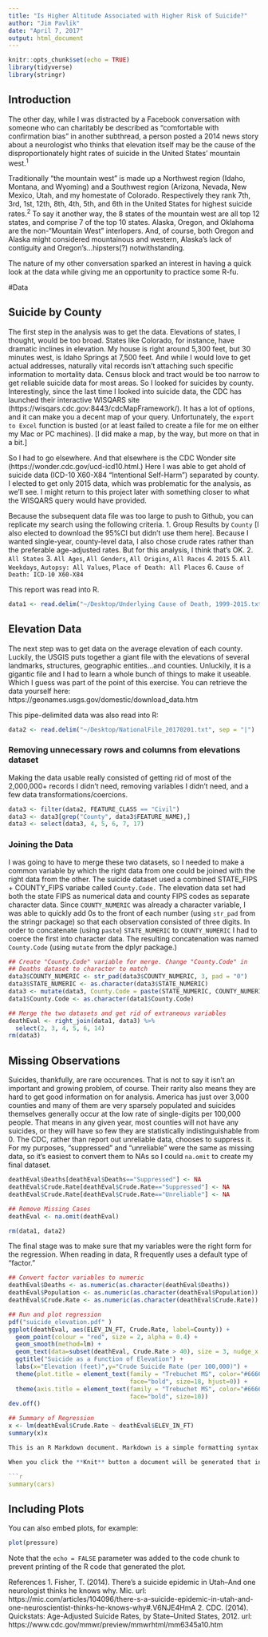 ```yaml
---
title: "Is Higher Altitude Associated with Higher Risk of Suicide?"
author: "Jim Pavlik"
date: "April 7, 2017"
output: html_document
---
```


```r
knitr::opts_chunk$set(echo = TRUE)
library(tidyverse)
library(stringr)
```

## Introduction
The other day, while I was distracted by a Facebook conversation with someone who can charitably be described as "comfortable with confirmation bias" in another subthread, a person posted a 2014 news story about a neurologist who thinks that elevation itself may be the cause of the disproportionately hight rates of suicide in the United States' mountain west.<sup>1</sup> 

Traditionally "the mountain west" is made up a Northwest region (Idaho, Montana, and Wyoming) and a Southwest region (Arizona, Nevada, New Mexico, Utah, and my homestate of Colorado. Respectively they rank 7th, 3rd, 1st, 12th, 8th, 4th, 5th, and 6th in the United States for highest suicide rates.<sup>2</sup> To say it another way, the 8 states of the mountain west are all top 12 states, and comprise 7 of the top 10 states. Alaska, Oregon, and Oklahoma are the non-"Mountain West" interlopers. And, of course, both Oregon and Alaska might considered mountainous and western, Alaska's lack of contiguity and Oregon's...hipsters(?) notwithstanding.

The nature of my other conversation sparked an interest in having a quick look at the data while giving me an opportunity to practice some R-fu.

#Data

## Suicide by County
The first step in the analysis was to get the data. Elevations of states, I thought, would be too broad. States like Colorado, for instance, have dramatic inclines in elevation. My house is right around 5,300 feet, but 30 minutes west, is Idaho Springs at 7,500 feet. And while I would love to get actual addresses, naturally vital records isn't attaching such specific information to mortality data. Census block and tract would be too narrow to get reliable suicide data for most areas. So I looked for suicides by county. Interestingly, since the last time I looked into suicide data, the CDC has launched their interactive WISQARS site (https://wisqars.cdc.gov:8443/cdcMapFramework/). It has a lot of options, and it can make you a decent map of your query. Unfortunately, the `export to Excel` function is busted (or at least failed to create a file for me on either my Mac or PC machines). [I did make a map, by the way, but more on that in a bit.
]

So I had to go elsewhere. And that elsewhere is the CDC Wonder site (https://wonder.cdc.gov/ucd-icd10.html.) Here I was able to get ahold of suicide data (ICD-10 X60-X84 "Intentional Self-Harm") separated by county. I elected to get only 2015 data, which was problematic for the analysis, as we'll see. I might return to this project later with something closer to what the WISQARS query would have provided. 

Because the subsequent data file was too large to push to Github, you can replicate my search using the following criteria.
1. Group Results by `County` [I also elected to download the 95%CI but didn't use them here]. Because I wanted single-year, county-level data, I also chose crude rates rather than the preferable age-adjusted rates. But for this analysis, I think that's OK.
2. `All States`
3. `All Ages`, `All Genders`, `All Origins`, `All Races`
4. `2015`
5. `All Weekdays`, `Autopsy: All Values`, `Place of Death: All Places`
6. `Cause of Death: ICD-10 X60-X84`

This report was read into R.

```r
data1 <- read.delim("~/Desktop/Underlying Cause of Death, 1999-2015.txt")
```

## Elevation Data

The next step was to get data on the average elevation of each county. Luckily, the USGIS puts together a giant file with the elevations of several landmarks, structures, geographic entities...and counties. Unluckily, it is a gigantic file and I had to learn a whole bunch of things to make it useable. Which I guess was part of the point of this exercise. You can retrieve the data yourself here: https://geonames.usgs.gov/domestic/download_data.htm

This pipe-delimited data was also read into R:
```r
data2 <- read.delim("~/Desktop/NationalFile_20170201.txt", sep = "|")
```

### Removing unnecessary rows and columns from elevations dataset
Making the data usable really consisted of getting rid of most of the 2,000,000+ records I didn't need, removing variables I didn't need, and a few data transformations/coercions.

```r
data3 <- filter(data2, FEATURE_CLASS == "Civil")
data3 <- data3[grep("County", data3$FEATURE_NAME),]
data3 <- select(data3, 4, 5, 6, 7, 17)
```

### Joining the Data
I was going to have to merge these two datasets, so I needed to make a common variable by which the right data from one could be joined with the right data from the other. The suicide dataset used a combined STATE_FIPS + COUNTY_FIPS variabe called `County.Code.` The elevation data set had both the state FIPS as numerical data and county FIPS codes as separate character data. Since `COUNTY_NUMERIC` was already a character variable, I was able to quickly add 0s to the front of each number (using `str_pad` from the stringr package) so that each observation consisted of three digits. In order to concatenate (using `paste`) `STATE_NUMERIC` to `COUNTY_NUMERIC` I had to coerce the first into character data. The resulting concatenation was named `County.Code` (using `mutate` from the dplyr package.) 

```r
## Create "County.Code" variable for merge. Change "County.Code" in 
## Deaths dataset to character to match
data3$COUNTY_NUMERIC <- str_pad(data3$COUNTY_NUMERIC, 3, pad = "0")
data3$STATE_NUMERIC <- as.character(data3$STATE_NUMERIC)
data3 <- mutate(data3, County.Code = paste(STATE_NUMERIC, COUNTY_NUMERIC, sep=""))
data1$County.Code <- as.character(data1$County.Code)

## Merge the two datasets and get rid of extraneous variables
deathEval <- right_join(data1, data3) %>%
  select(2, 3, 4, 5, 6, 14)
rm(data3)
```

## Missing Observations

Suicides, thankfully, are rare occurences. That is not to say it isn't an important and growing problem, of course. Their rarity also means they are hard to get good information on for analysis. America has just over 3,000 counties and many of them are very sparsely populated and suicides themselves generally occur at the low rate of single-digits per 100,000 people. That means in any given year, most counties will not have any suicides, or they will have so few they are statistically indistinguishable from 0. The CDC, rather than report out unreliable data, chooses to suppress it. For my purposes, "suppressed" and "unreliable" were the same as missing data, so it's easiest to convert them to NAs so I could `na.omit` to create my final dataset.

```r
deathEval$Deaths[deathEval$Deaths=="Suppressed"] <- NA
deathEval$Crude.Rate[deathEval$Crude.Rate=="Suppressed"] <- NA
deathEval$Crude.Rate[deathEval$Crude.Rate=="Unreliable"] <- NA

## Remove Missing Cases
deathEval <- na.omit(deathEval)

rm(data1, data2)
```

The final stage was to make sure that my variables were the right form for the regression. When reading in data, R frequently uses a default type of "factor."

```r

## Convert factor variables to numeric
deathEval$Deaths <- as.numeric(as.character(deathEval$Deaths))
deathEval$Population <- as.numeric(as.character(deathEval$Population))
deathEval$Crude.Rate <- as.numeric(as.character(deathEval$Crude.Rate))

## Run and plot regression
pdf("suicide_elevation.pdf" )
ggplot(deathEval, aes(ELEV_IN_FT, Crude.Rate, label=County)) +
  geom_point(colour = "red", size = 2, alpha = 0.4) +
  geom_smooth(method=lm) +
  geom_text(data=subset(deathEval, Crude.Rate > 40), size = 3, nudge_x = 1500) +
  ggtitle("Suicide as a Function of Elevation") +
  labs(x="Elevation (feet)",y="Crude Suicide Rate (per 100,000)") +
  theme(plot.title = element_text(family = "Trebuchet MS", color="#666666", 
                                  face="bold", size=18, hjust=0)) +
  theme(axis.title = element_text(family = "Trebuchet MS", color="#666666", 
                                  face="bold", size=10))
dev.off()

## Summary of Regression
x <- lm(deathEval$Crude.Rate ~ deathEval$ELEV_IN_FT)
summary(x)x

This is an R Markdown document. Markdown is a simple formatting syntax for authoring HTML, PDF, and MS Word documents. For more details on using R Markdown see <http://rmarkdown.rstudio.com>.

When you click the **Knit** button a document will be generated that includes both content as well as the output of any embedded R code chunks within the document. You can embed an R code chunk like this:

```r
summary(cars)
```

## Including Plots

You can also embed plots, for example:

```r
plot(pressure)
```

Note that the `echo = FALSE` parameter was added to the code chunk to prevent printing of the R code that generated the plot.

References
1. Fisher, T. (2014). There's a suicide epidemic in Utah--And one neurologist thinks he knows why. Mic. url: https://mic.com/articles/104096/there-s-a-suicide-epidemic-in-utah-and-one-neuroscientist-thinks-he-knows-why#.V6NJE4HmA
2. CDC. (2014). Quickstats: Age-Adjusted Suicide Rates, by State--United States, 2012. url: https://www.cdc.gov/mmwr/preview/mmwrhtml/mm6345a10.htm
